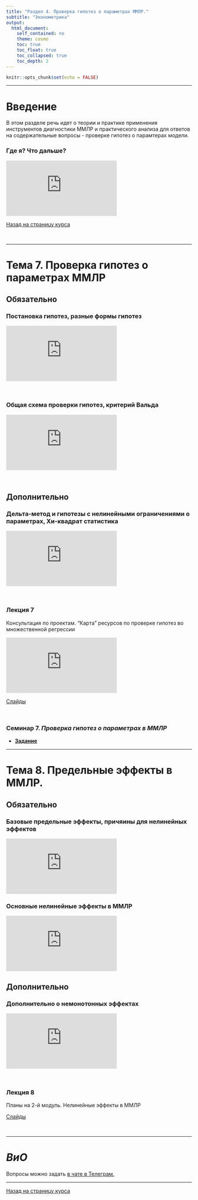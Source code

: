 ```yaml
---
title: "Раздел 4. Проверка гипотез о параметрах ММЛР."
subtitle: "Эконометрика"
output:  
  html_document:  
    self_contained: no  
    theme: cosmo
    toc: true
    toc_float: true
    toc_collapsed: true
    toc_depth: 2
---
```


```r
knitr::opts_chunk$set(echo = FALSE)
```

---

# Введение

В этом разделе речь идет о теории и практике применения инструментов диагностики ММЛР и практического анализа для ответов на содержательные вопросы - проверке гипотез о парамтерах модели.

### Где я? Что дальше?

<iframe src="https://www.youtube.com/embed/NJMe4mQ0msU" title="YouTube video player" frameborder="0" allow="accelerometer; autoplay; clipboard-write; encrypted-media; gyroscope; picture-in-picture" allowfullscreen></iframe>


[Назад на страницу курса](../ecox22.html)

</br>

---

# Тема 7. Проверка гипотез о параметрах ММЛР

## Обязательно

### Постановка гипотез, разные формы гипотез

<iframe src="https://www.youtube.com/embed/AhtyxkURnbw" title="YouTube video player" frameborder="0" allow="accelerometer; autoplay; clipboard-write; encrypted-media; gyroscope; picture-in-picture" allowfullscreen></iframe>
</br>

### Общая схема проверки гипотез, критерий Вальда

<iframe src="https://www.youtube.com/embed/5nHmVp90nyc" title="YouTube video player" frameborder="0" allow="accelerometer; autoplay; clipboard-write; encrypted-media; gyroscope; picture-in-picture" allowfullscreen></iframe>

</br>

## Дополнительно 

### Дельта-метод и гипотезы с нелинейными ограничениями о параметрах, Хи-квадрат статистика

<iframe src="https://www.youtube.com/embed/p1ApO06ZsDM" title="YouTube video player" frameborder="0" allow="accelerometer; autoplay; clipboard-write; encrypted-media; gyroscope; picture-in-picture" allowfullscreen></iframe>

</br>

### Лекция 7
Консультация по проектам. "Карта" ресурсов по проверке гипотез во множественной регрессии

<iframe src="https://www.youtube.com/embed/E9mwn0po8_o" title="YouTube video player" frameborder="0" allow="accelerometer; autoplay; clipboard-write; encrypted-media; gyroscope; picture-in-picture" allowfullscreen></iframe>

[Слайды](lect07_projects_hypotheses.pdf)

</br>

### Семинар 7. *Проверка гипотез о параметрах в ММЛР*

- [**Задание**](sem07_Wald.html)

---

# Тема 8. Предельные эффекты в ММЛР.

## Обязательно 

### Базовые предельные эффекты, причяины для нелинейных эффектов

<iframe src="https://www.youtube.com/embed/mXjxnv0MkBk" title="YouTube video player" frameborder="0" allow="accelerometer; autoplay; clipboard-write; encrypted-media; gyroscope; picture-in-picture" allowfullscreen></iframe>

### Основные нелинейные эффекты в ММЛР

<iframe src="https://www.youtube.com/embed/A5J3PemDD_Q" title="YouTube video player" frameborder="0" allow="accelerometer; autoplay; clipboard-write; encrypted-media; gyroscope; picture-in-picture" allowfullscreen></iframe>

## Дополнительно

### Дополнительно о немонотонных эффектах

<iframe src="https://www.youtube.com/embed/XnHKaHhjX3M" title="YouTube video player" frameborder="0" allow="accelerometer; autoplay; clipboard-write; encrypted-media; gyroscope; picture-in-picture" allowfullscreen></iframe>

</br>

### Лекция 8
Планы на 2-й модуль. Нелинейные эффекты в ММЛР

[Слайды](lect08_nonlin.pdf)

</br>

---

# *ВиО*

Вопросы можно задать [в чате в Телеграм.](https://t.me/+0kRsodLpmzRmZjEy)

---

[Назад на страницу курса](../ecox22.html)
